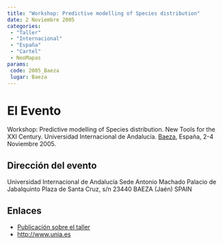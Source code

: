 ```yaml
---
title: "Workshop: Predictive modelling of Species distribution"
date: 2 Noviembre 2005
categories: 
 - "Taller"
 - "Internacional"
 - "España"
 - "Cartel"
 - NeoMapas
params:
 code: 2005_Baeza
 lugar: Baeza
---
```


# El Evento

Workshop: Predictive modelling of Species distribution. New Tools for the XXI Century. Universidad Internacional de Andalucía. [Baeza](/lgrs/Baeza.qmd), España, 2-4 Noviembre 2005. 

## Dirección del evento

Universidad Internacional de Andalucía Sede Antonio Machado
Palacio de Jabalquinto
Plaza de Santa Cruz, s/n
23440 BAEZA (Jaén) SPAIN 

## Enlaces

- [Publicación sobre el taller](https://www.jstor.org/stable/4539918)
- <http://www.unia.es>

